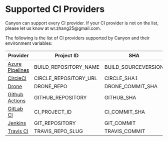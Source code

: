 # Supported CI Providers


<Callout type="info" emoji="ℹ️">
  Canyon can support every CI provider. If your CI provider is not on the list, please let us know at wr.zhang25@gmail.com.
</Callout>

The following is the list of CI providers supported by Canyon and their environment variables:

| Provider                                                                        | Project ID            | SHA                 | Branch             |
| ------------------------------------------------------------------------------- | --------------------- | ------------------- | ------------------ |
| [Azure Pipelines](https://azure.microsoft.com/en-us/services/devops/pipelines/) | BUILD_REPOSITORY_NAME | BUILD_SOURCEVERSION | BUILD_SOURCEBRANCH |
| [CircleCI](https://circleci.com/)                                               | CIRCLE_REPOSITORY_URL | CIRCLE_SHA1         | CIRCLE_BRANCH      |
| [Drone](https://drone.io/)                                                      | DRONE_REPO            | DRONE_COMMIT_SHA    | DRONE_BRANCH       |
| [Github Actions](https://github.com/features/actions)                           | GITHUB_REPOSITORY     | GITHUB_SHA          | GITHUB_REF         |
| [GitLab CI](https://about.gitlab.com/gitlab-ci/)                                | CI_PROJECT_ID         | CI_COMMIT_SHA       | CI_COMMIT_BRANCH   |
| [Jenkins](https://jenkins.io/)                                                  | GIT_REPOSITORY        | GIT_COMMIT          | GIT_BRANCH         |
| [Travis CI](https://travis-ci.org/)                                             | TRAVIS_REPO_SLUG      | TRAVIS_COMMIT       | TRAVIS_BRANCH      |
